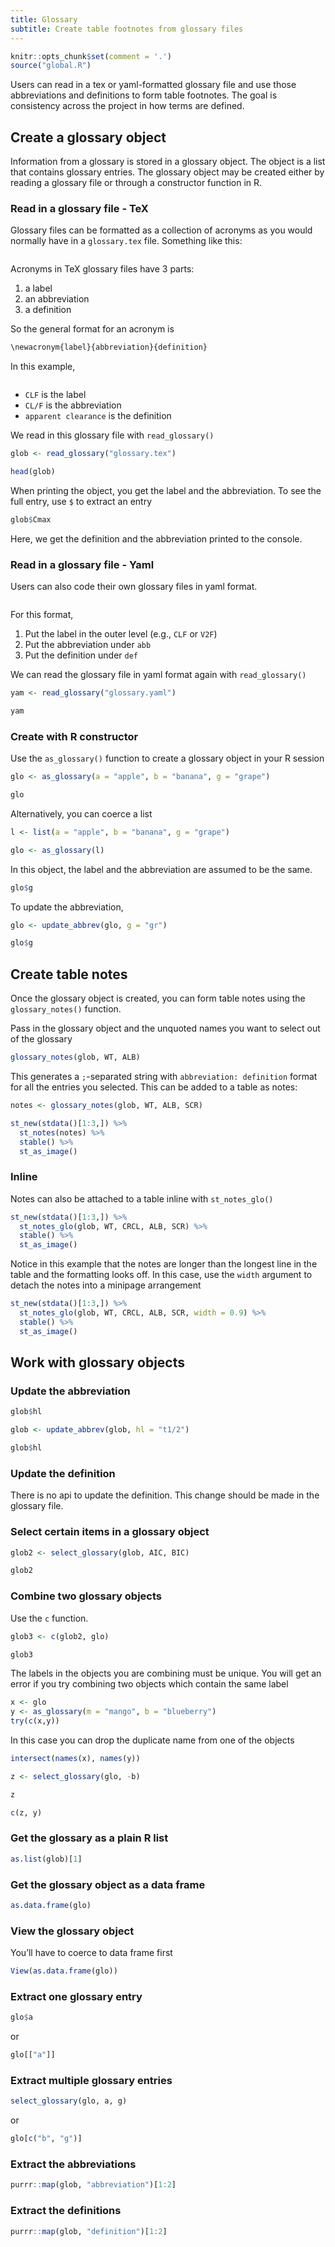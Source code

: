 ```yaml
---
title: Glossary
subtitle: Create table footnotes from glossary files
---
```


```r
knitr::opts_chunk$set(comment = '.')
source("global.R")
```

Users can read in a tex or yaml-formatted glossary file and use those 
abbreviations and definitions to form table footnotes. The goal is consistency
across the project in how terms are defined. 


## Create a glossary object

Information from a glossary is stored in a glossary object. The object is a list
that contains glossary entries. The glossary object may be created either by 
reading a glossary file or through a constructor function in R. 

### Read in a glossary file - TeX

Glossary files can be formatted as a collection of acronyms as you would 
normally have in a `glossary.tex` file. Something like this:

```r

```

Acronyms in TeX glossary files have 3 parts: 

1. a label
2. an abbreviation
3. a definition

So the general format for an acronym is 

```r
\newacronym{label}{abbreviation}{definition}
```

In this example, 
```r

```
- `CLF` is the label
- `CL/F` is the abbreviation
- `apparent clearance` is the definition

We read in this glossary file with `read_glossary()`

```r
glob <- read_glossary("glossary.tex")

head(glob)
```

When printing the object, you get the label and the abbreviation. To see the 
full entry, use `$` to extract an entry

```r
glob$Cmax
```
Here, we get the definition and the abbreviation printed to the console. 

### Read in a glossary file - Yaml

Users can also code their own glossary files in yaml format. 

```yaml

```

For this format, 

1. Put the label in the outer level (e.g., `CLF` or `V2F`)
2. Put the abbreviation under `abb`
3. Put the definition under `def`


We can read the glossary file in yaml format again with `read_glossary()`
```r
yam <- read_glossary("glossary.yaml")

yam
```

### Create with R constructor

Use the `as_glossary()` function to create a glossary object in your R session

```r
glo <- as_glossary(a = "apple", b = "banana", g = "grape")

glo
```

Alternatively, you can coerce a list

```r
l <- list(a = "apple", b = "banana", g = "grape")

glo <- as_glossary(l)
```

In this object, the label and the abbreviation are assumed to be the same. 

```r
glo$g
```

To update the abbreviation, 

```r
glo <- update_abbrev(glo, g = "gr")

glo$g
```

## Create table notes

Once the glossary object is created, you can form table notes using the 
`glossary_notes()` function. 

Pass in the glossary object and the unquoted names you want to select out of 
the glossary 

```r
glossary_notes(glob, WT, ALB) 
```
This generates a `;`-separated string with `abbreviation: definition` format 
for all the entries you selected. This can be added to a table as notes:

```r
notes <- glossary_notes(glob, WT, ALB, SCR)

st_new(stdata()[1:3,]) %>% 
  st_notes(notes) %>% 
  stable() %>% 
  st_as_image()
```

### Inline

Notes can also be attached to a table inline with `st_notes_glo()`

```r
st_new(stdata()[1:3,]) %>% 
  st_notes_glo(glob, WT, CRCL, ALB, SCR) %>% 
  stable() %>% 
  st_as_image()
```

Notice in this example that the notes are longer than the longest line in 
the table and the formatting looks off. In this case, use the `width` argument
to detach the notes into a minipage arrangement

```r
st_new(stdata()[1:3,]) %>% 
  st_notes_glo(glob, WT, CRCL, ALB, SCR, width = 0.9) %>% 
  stable() %>% 
  st_as_image()
```

## Work with glossary objects

### Update the abbreviation

```r
glob$hl

glob <- update_abbrev(glob, hl = "t1/2")

glob$hl
```

### Update the definition

There is no api to update the definition. This change should be made in the 
glossary file. 

### Select certain items in a glossary object

```r
glob2 <- select_glossary(glob, AIC, BIC)

glob2
```
### Combine two glossary objects

Use the `c` function.

```r
glob3 <- c(glob2, glo)

glob3
```

The labels in the objects you are combining must be unique. You will get an 
error if you try combining two objects which contain the same label

```r
x <- glo
y <- as_glossary(m = "mango", b = "blueberry")
try(c(x,y))
```
In this case you can drop the duplicate name from one of the objects

```r
intersect(names(x), names(y))

z <- select_glossary(glo, -b)

z

c(z, y)
```


### Get the glossary as a plain R list

```r
as.list(glob)[1]
```
### Get the glossary object as a data frame

```r
as.data.frame(glo)
```

### View the glossary object

You'll have to coerce to data frame first

```r
View(as.data.frame(glo))
```

### Extract one glossary entry

```r
glo$a
```
or

```r
glo[["a"]]
```

### Extract multiple glossary entries

```r
select_glossary(glo, a, g)
```
or 

```r
glo[c("b", "g")]
```


### Extract the abbreviations

```r
purrr::map(glob, "abbreviation")[1:2]
```

### Extract the definitions

```r
purrr::map(glob, "definition")[1:2]
```

